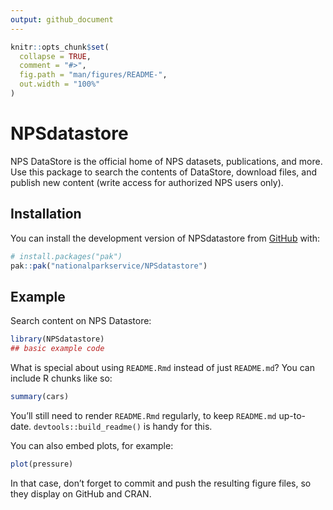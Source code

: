 ```yaml
---
output: github_document
---
```


<!-- README.md is generated from README.Rmd. Please edit that file -->

```r
knitr::opts_chunk$set(
  collapse = TRUE,
  comment = "#>",
  fig.path = "man/figures/README-",
  out.width = "100%"
)
```

# NPSdatastore

<!-- badges: start -->
<!-- badges: end -->

NPS DataStore is the official home of NPS datasets, publications, and more. Use this package to search the contents of DataStore, download files, and publish new content (write access for authorized NPS users only).

## Installation

You can install the development version of NPSdatastore from [GitHub](https://github.com/) with:

``` r
# install.packages("pak")
pak::pak("nationalparkservice/NPSdatastore")
```

## Example

Search content on NPS Datastore:

```r
library(NPSdatastore)
## basic example code
```

What is special about using `README.Rmd` instead of just `README.md`? You can include R chunks like so:

```r
summary(cars)
```

You'll still need to render `README.Rmd` regularly, to keep `README.md` up-to-date. `devtools::build_readme()` is handy for this.

You can also embed plots, for example:

```r
plot(pressure)
```

In that case, don't forget to commit and push the resulting figure files, so they display on GitHub and CRAN.
